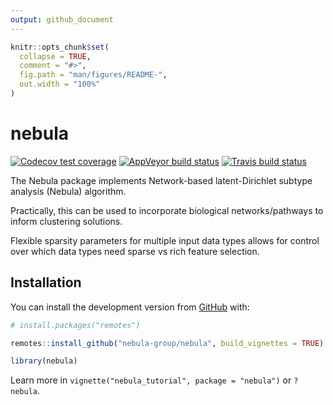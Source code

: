 ```yaml
---
output: github_document
---
```


<!-- README.md is generated from README.Rmd. Please edit that file -->

```r
knitr::opts_chunk$set(
  collapse = TRUE,
  comment = "#>",
  fig.path = "man/figures/README-",
  out.width = "100%"
)
```
# nebula 

<!-- badges: start -->
[![Codecov test coverage](https://codecov.io/gh/margarethannum/nebula/branch/master/graph/badge.svg)](https://codecov.io/gh/margarethannum/nebula?branch=master)
[![AppVeyor build status](https://ci.appveyor.com/api/projects/status/github/margarethannum/nebula?branch=master&svg=true)](https://ci.appveyor.com/project/margarethannum/nebula)
[![Travis build status](https://travis-ci.com/margarethannum/nebula.svg?branch=master)](https://travis-ci.com/margarethannum/nebula)

<!-- badges: end -->

The Nebula package implements Network-based latent-Dirichlet subtype analysis (Nebula) algorithm. 

Practically, this can be used to incorporate biological networks/pathways to inform clustering solutions.

Flexible sparsity parameters for multiple input data types allows for control over which data types need sparse vs rich feature selection.


## Installation

You can install the development version from [GitHub](https://github.com/nebula-group/nebula) with:

``` r
# install.packages("remotes")

remotes::install_github("nebula-group/nebula", build_vignettes = TRUE)

library(nebula)
```

Learn more in ` vignette("nebula_tutorial", package = "nebula") ` or `?nebula`. 

